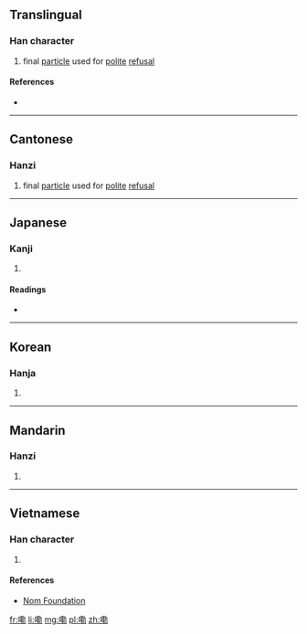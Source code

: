 ==Translingual==

===Han character===
{{Han char|rn=30|rad=口|as=11|sn=14|four=|canj=口廿十尸 (RTJS)|ids=⿰[[口]][[勒]]}}

# {{context|Cantonese}} final [[particle]] used for [[polite]] [[refusal]]

====References====
* {{Han ref|kx=0206.201|dkj=04234|dj=0429.200|hdz=10673.110|uh=561E|ud=22046}}

----

==Cantonese==

===Hanzi===
{{yue-hanzi|jyut=[[laak3]], [[lak3]]|y=laak3, lak3}}

# final [[particle]] used for [[polite]] [[refusal]]

----

==Japanese==

===Kanji===
{{ja-kanji|grade=|rs=口11}}

# {{defn|lang=ja|sort=口11}}

====Readings====
* {{ja-readings|on=[[ろく]] (roku)|kun=}}

----

==Korean==

===Hanja===
{{ko-hanja|hangeul=륵|rv=reuk|mr=rŭk}}

# {{defn|lang=ko|sort=口11}}

----

==Mandarin==

===Hanzi===
{{cmn-hanzi|pin=[[lei]] ([[lei5]])|wg=lei<sup>5</sup>}}

# {{defn|lang=cmn|sort=口11}}

----

==Vietnamese==

===Han character===
{{vi-hantu|[[dốc]]|rs=口11}}

# {{defn|lang=vi|sort=口11}}

====References====
*[http://nomfoundation.org/common/nom_details.php?codepoint=561e Nom Foundation]

[[fr:嘞]]
[[li:嘞]]
[[mg:嘞]]
[[pl:嘞]]
[[zh:嘞]]